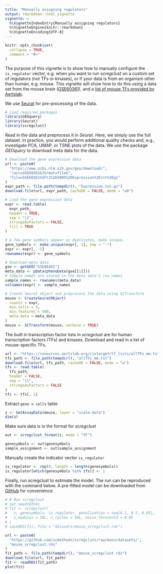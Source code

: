 ```yaml
---
title: "Manually assigning regulators"
output: rmarkdown::html_vignette
vignette: >
  %\VignetteIndexEntry{Manually assigning regulators}
  %\VignetteEngine{knitr::rmarkdown}
  %\VignetteEncoding{UTF-8}
---
```


```r
knitr::opts_chunk$set(
  collapse = TRUE,
  comment = "#>"
)
```

The purpose of this vignette is to show how to manually configure the
`is_regulator` vector, e.g. when you want to run *scregclust* on a custom set of
regulators (not TFs or kinases), or if your data is from an organism other than
human, e.g. mouse. This vignette will show how to do this using a data set from
the mouse brain ([GSE60361](https://www.ncbi.nlm.nih.gov/geo/query/acc.cgi?acc=GSE60361)), and a
[list of mouse TFs provided by Aertslab](https://resources.aertslab.org/cistarget/tf_lists/).

We use [Seurat](https://satijalab.org/seurat/) for pre-processing of the data.

```r
# Load required packages
library(GEOquery)
library(Seurat)
library(scregclust)
```

Read in the data and preprocess it in *Seurat*. Here, we simply use the
full dataset. In practice, you would perform additional quality checks and,
e.g., investigate PCA, UMAP, or TSNE plots of the data. We use the
package *GEOquery* to download meta data for the data.

```r
# Download the gene expression data
url <- paste0(
  "https://www.ncbi.nlm.nih.gov/geo/download/",
  "?acc=GSE60361&format=file&",
  "file=GSE60361%5FC1%2D3005%2DExpression%2Etxt%2Egz"
)
expr_path <- file.path(tempdir(), "Expression.txt.gz")
download.file(url, expr_path, cacheOK = FALSE, mode = "wb")

# Load the gene expression data
expr <- read.table(
  expr_path,
  header = TRUE,
  sep = "\t",
  stringsAsFactors = FALSE,
  fill = TRUE
)

# A few gene symbols appear as duplicates, make unique.
gene_symbols <- make.unique(expr[, 1], sep = "-")
expr <- expr[, -1]
rownames(expr) <- gene_symbols

# Download meta data
gse <- getGEO("GSE60361")
meta_data <- pData(phenoData(gse[[1]]))
# Sample names are stored in the meta data's row names
sample_names <- rownames(meta_data)
colnames(expr) <- sample_names

# Create Seurat object and preprocess the data using SCTransform
mouse <- CreateSeuratObject(
  counts = expr,
  min.cells = 3,
  min.features = 500,
  meta.data = meta_data
)
mouse <- SCTransform(mouse, verbose = TRUE)
```

The built in transcription factor lists in *scregclust* are for human
transcription factors (TFs) and kinases. Download and read in a list of
mouse-specific TFs.

```r
url <- "https://resources.aertslab.org/cistarget/tf_lists/allTFs_mm.txt"
tfs_path <- file.path(tempdir(), "allTFs_mm.txt")
download.file(url, tfs_path, cacheOK = FALSE, mode = "w")
tfs <- read.table(
  tfs_path,
  header = FALSE,
  sep = "\t",
  stringsAsFactors = FALSE
)
tfs <- tfs[, 1]
```

Extract `gene x cells` table

```r
z <- GetAssayData(mouse, layer = "scale.data")
dim(z)
```

Make sure data is in the format for *scregclust*

```r
out <- scregclust_format(z, mode = "TF")

genesymbols <- out$genesymbols
sample_assignment <- out$sample_assignment
```

Manually create the indicator vector `is_regulator`

```r
is_regulator <- rep(0, length = length(genesymbols))
is_regulator[which(genesymbols %in% tfs)] <- 1
```

Finally, run scregclust to estimate the model. The run can be reproduced with
the command below. A pre-fitted model can be downloaded from
[GitHub](https://github.com/scmethods/scregclust/raw/main/datasets/mouse_scregclust.rds)
for convenience.

```r
# # Run scregclust
# set.seed(8374)
# fit <- scregclust(
#   z, genesymbols, is_regulator, penalization = seq(0.1, 0.5, 0.05),
#   n_modules = 10L, n_cycles = 50L, noise_threshold = 0.05
# )
# saveRDS(fit, file = "datasets/mouse_scregclust.rds")

url <- paste0(
  "https://github.com/scmethods/scregclust/raw/main/datasets/",
  "mouse_scregclust.rds"
)
fit_path <- file.path(tempdir(), "mouse_scregclust.rds")
download.file(url, fit_path)
fit <- readRDS(fit_path)
plot(fit)
```
